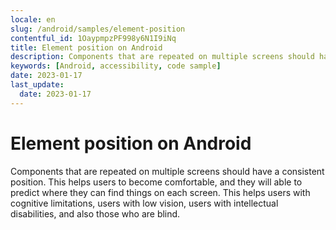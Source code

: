 ```yaml
---
locale: en
slug: /android/samples/element-position
contentful_id: 1OaypmpzPF998y6N1I9iNq
title: Element position on Android
description: Components that are repeated on multiple screens should have a consistent position.
keywords: [Android, accessibility, code sample]
date: 2023-01-17
last_update:
  date: 2023-01-17
---
```


# Element position on Android

Components that are repeated on multiple screens should have a consistent position. This helps users to become comfortable, and they will able to predict where they can find things on each screen. This helps users with cognitive limitations, users with low vision, users with intellectual disabilities, and also those who are blind.

<CodeSample id="element-position" platform="android" locale="en"/>
